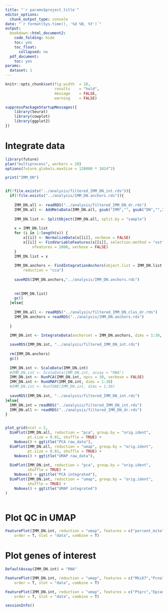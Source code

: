```yaml
---
title: "`r params$project_title`"
editor_options:
  chunk_output_type: console
date: "`r format(Sys.time(), '%d %B, %Y')`"
output:
  bookdown::html_document2:
    code_folding: hide
    toc: yes
    toc_float:
      collapsed: no
  pdf_document:
    toc: yes
params:
  dataset: 1
---
```


```r
knitr::opts_chunk$set(fig.width  = 10,
                      results    = "hold",
                      message    = FALSE,
                      warning    = FALSE)


```

```r



suppressPackageStartupMessages({
    library(Seurat)
    library(cowplot)
    library(ggplot2)
})


```



# Integrate data

```r


library(future)
plan("multiprocess", workers = 20)
options(future.globals.maxSize = 120000 * 1024^2)

print("IMM_DN")


if(!file.exists("../analysis/filtered_IMM_DN_int.rds")){
  if(!file.exists("../analysis/IMM_DN.anchors.rds")){
    
    IMM_DN.all <- readRDS("../analysis/filtered_IMM_DN_dr.rds")
    IMM_DN.all <- AddMetaData(IMM_DN.all, gsub("IMM","", gsub("DN","",IMM_DN.all$orig.ident)),"sample")
    
    IMM_DN.list <- SplitObject(IMM_DN.all, split.by = "sample")
    
    x = IMM_DN.list
    for (i in 1:length(x)) {
        x[[i]] <- NormalizeData(x[[i]], verbose = FALSE)
        x[[i]] <- FindVariableFeatures(x[[i]], selection.method = "vst",
            nfeatures = 2000, verbose = FALSE)
    }
    IMM_DN.list = x
    
    IMM_DN.anchors <- FindIntegrationAnchors(object.list = IMM_DN.list, dims = 1:30, 
        reduction = "cca")
    
    saveRDS(IMM_DN.anchors,"../analysis/IMM_DN.anchors.rds")
    
    
    rm(IMM_DN.list)
    gc()
  }else{
    
    IMM_DN.all <- readRDS("../analysis/filtered_IMM_DN_clus_dr.rds")
    IMM_DN.anchors = readRDS("../analysis/IMM_DN.anchors.rds")
  
  }
  
  IMM_DN.int <- IntegrateData(anchorset = IMM_DN.anchors, dims = 1:30, new.assay.name = "CCA")

  saveRDS(IMM_DN.int, "../analysis/filtered_IMM_DN_int.rds")
  
  rm(IMM_DN.anchors)
  gc()
  
  IMM_DN.int <- ScaleData(IMM_DN.int)
  #IMM_DN.int <- ScaleData(IMM_DN.int, assay = "RNA")
  IMM_DN.int <- RunPCA(IMM_DN.int, npcs = 30, verbose = FALSE)
  IMM_DN.int <- RunUMAP(IMM_DN.int, dims = 1:30)
  #IMM_DN.int <- RunTSNE(IMM_DN.int, dims = 1:30)
  
  saveRDS(IMM_DN.int, "../analysis/filtered_IMM_DN_int.rds")
}else{
  IMM_DN.int = readRDS("../analysis/filtered_IMM_DN_int.rds")
  IMM_DN.all <- readRDS("../analysis/filtered_IMM_DN_dr.rds")
}


plot_grid(ncol = 2,
  DimPlot(IMM_DN.all, reduction = "pca", group.by = "orig.ident", 
          pt.size = 0.01, shuffle = TRUE) +
    NoAxes() + ggtitle("PCA raw_data"),
  DimPlot(IMM_DN.all, reduction = "umap", group.by = "orig.ident", 
          pt.size = 0.01, shuffle = TRUE) +
    NoAxes() + ggtitle("UMAP raw_data"),
  
  DimPlot(IMM_DN.int, reduction = "pca", group.by = "orig.ident",
          shuffle = TRUE) +
    NoAxes() + ggtitle("PCA integrated"),
  DimPlot(IMM_DN.int, reduction = "umap", group.by = "orig.ident",
          shuffle = TRUE) +
    NoAxes() + ggtitle("UMAP integrated")
)



```

# Plot QC in UMAP

```r

FeaturePlot(IMM_DN.int, reduction = "umap", features = c("percent_mito","percent_ribo","S.Score", "G2M.Score", "nFeature_RNA"), 
    order = T, slot = "data", combine = T)

```



# Plot genes of interest

```r

DefaultAssay(IMM_DN.int) = "RNA"

FeaturePlot(IMM_DN.int, reduction = "umap", features = c("Mki67","Pcna"), 
    order = T, slot = "data", combine = T)

FeaturePlot(IMM_DN.int, reduction = "umap", features = c("Ptprc","Epcam"), 
    order = T, slot = "data", combine = T)


```

```r

sessionInfo()

```
